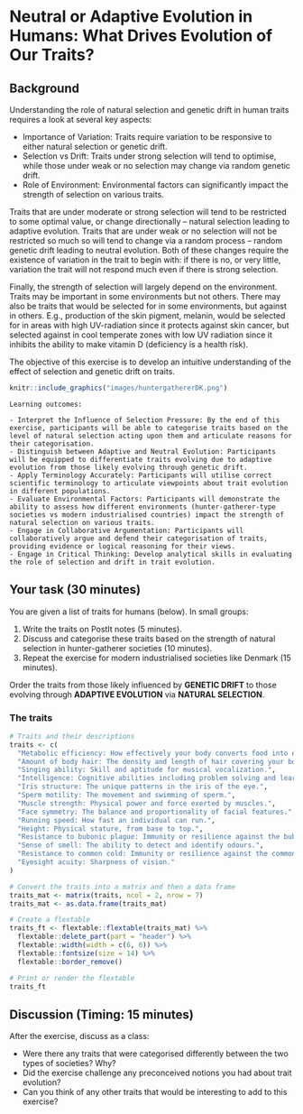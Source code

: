 # Neutral or Adaptive Evolution in Humans: What Drives Evolution of Our Traits?

## Background

Understanding the role of natural selection and genetic drift in human traits requires a look at several key aspects:

* Importance of Variation: Traits require variation to be responsive to either natural selection or genetic drift.
* Selection vs Drift: Traits under strong selection will tend to optimise, while those under weak or no selection may change via random genetic drift.
* Role of Environment: Environmental factors can significantly impact the strength of selection on various traits.

Traits that are under moderate or strong selection will tend to be restricted to some optimal value, or change directionally -- natural selection leading to adaptive evolution.  Traits that are under weak or no selection will not be restricted so much so will tend to change via a random process -- random genetic drift leading to neutral evolution.  Both of these changes require the existence of variation in the trait to begin with: if there is no, or very little, variation the trait will not respond much even if there is strong selection. 

Finally, the strength of selection will largely depend on the environment. Traits may be important in some environments but not others. There may also be traits that would be selected for in some environments, but against in others. E.g., production of the skin pigment, melanin, would be selected for in areas with high UV-radiation since it protects against skin cancer, but selected against in cool temperate zones with low UV radiation since it inhibits the ability to make vitamin D (deficiency is a health risk). 

The objective of this exercise is to develop an intuitive understanding of the effect of selection and genetic drift on traits. 


```r
knitr::include_graphics("images/huntergathererDK.png")
```


```block
Learning outcomes: 

- Interpret the Influence of Selection Pressure: By the end of this exercise, participants will be able to categorise traits based on the level of natural selection acting upon them and articulate reasons for their categorisation.
- Distinguish between Adaptive and Neutral Evolution: Participants will be equipped to differentiate traits evolving due to adaptive evolution from those likely evolving through genetic drift.
- Apply Terminology Accurately: Participants will utilise correct scientific terminology to articulate viewpoints about trait evolution in different populations.
- Evaluate Environmental Factors: Participants will demonstrate the ability to assess how different environments (hunter-gatherer-type societies vs modern industrialised countries) impact the strength of natural selection on various traits.
- Engage in Collaborative Argumentation: Participants will collaboratively argue and defend their categorisation of traits, providing evidence or logical reasoning for their views.
- Engage in Critical Thinking: Develop analytical skills in evaluating the role of selection and drift in trait evolution.

```

## Your task (30 minutes)

You are given a list of traits for humans (below). In small groups:

1. Write the traits on PostIt notes (5 minutes).
2. Discuss and categorise these traits based on the strength of natural selection in hunter-gatherer societies (10 minutes).
3. Repeat the exercise for modern industrialised societies like Denmark (15 minutes).


Order the traits from those likely influenced by **GENETIC DRIFT** to those evolving through **ADAPTIVE EVOLUTION** via **NATURAL SELECTION**.

### The traits

```r
# Traits and their descriptions
traits <- c(
  "Metabolic efficiency: How effectively your body converts food into energy.",
  "Amount of body hair: The density and length of hair covering your body.",
  "Singing ability: Skill and aptitude for musical vocalization.",
  "Intelligence: Cognitive abilities including problem solving and learning.",
  "Iris structure: The unique patterns in the iris of the eye.",
  "Sperm motility: The movement and swimming of sperm.",
  "Muscle strength: Physical power and force exerted by muscles.",
  "Face symmetry: The balance and proportionality of facial features.",
  "Running speed: How fast an individual can run.",
  "Height: Physical stature, from base to top.",
  "Resistance to bubonic plague: Immunity or resilience against the bubonic plague.",
  "Sense of smell: The ability to detect and identify odours.",
  "Resistance to common cold: Immunity or resilience against the common cold.",
  "Eyesight acuity: Sharpness of vision."
)

# Convert the traits into a matrix and then a data frame
traits_mat <- matrix(traits, ncol = 2, nrow = 7)
traits_mat <- as.data.frame(traits_mat)

# Create a flextable
traits_ft <- flextable::flextable(traits_mat) %>%
  flextable::delete_part(part = "header") %>%
  flextable::width(width = c(6, 6)) %>%
  flextable::fontsize(size = 14) %>%
  flextable::border_remove()

# Print or render the flextable
traits_ft

```

## Discussion (Timing: 15 minutes)

After the exercise, discuss as a class:

* Were there any traits that were categorised differently between the two types of societies? Why?
* Did the exercise challenge any preconceived notions you had about trait evolution?
* Can you think of any other traits that would be interesting to add to this exercise?